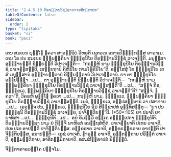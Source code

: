 ```yaml
---
title: "2.4.5.10 ຕິຣຈ຺ຉານວິຊ຺ຊາວາຈນສິກ຺ຂາປທ"
tableOfContents: false
sidebar:
  order: 2
type: "tipitaka"
basket: "vi"
book: "paci"
---
```



<DynamicBreadcrumb />

<Division number="1017" book="paci">

<Paragraph number="3079" book="paci">
ເຕນ ສມເຍນ ພຸທ຺ໂຘ ຠຄວາ ສາວຕ຺ຖິຍໍ ວິຫຣຕິ ເຊຕວເນ ອນາຖປິຓ຺ຑິກສ຺ສ ອາຣາເມ. ເຕນ ໂຂ ປນ ສມເຍນ ຉພ຺ພຄ຺ຄິຍາ ຠິກ຺ຂຸນິໂຍ ຕິຣຈ຺ຉານວິຊ຺ຊໍ ວາເຈນ຺ຕິ. ມນຸສ຺ສາ ອຸຊ຺ຌາຍນ຺ຕິ ຂິຍ຺ຍນ຺ຕິ ວິປາເຈນ຺ຕິ—  “ກຖຎ຺ຫິ ນາມ ຠິກ຺ຂຸນິໂຍ ຕິຣຈ຺ຉານວິຊ຺ຊໍ ວາເຈສ຺ສນ຺ຕິ, ເສຍ຺ຍຖາປິ ຄິຫິນິໂຍ ກາມໂຠຄິນິໂຍ”ຕິ.
</Paragraph>

<Paragraph number="3080" book="paci">
ອສ຺ໂສສຸໍ ໂຂ ຠິກ຺ຂຸນິໂຍ ເຕສໍ ມນຸສ຺ສານໍ ອຸຊ຺ຌາຍນ຺ຕານໍ ຂິຍ຺ຍນ຺ຕານໍ ວິປາເຈນ຺ຕານໍ. ຍາ ຕາ ຠິກ຺ຂຸນິໂຍ ອປ຺ປິຈ຺ຉາ …ເປ…  ຕາ ອຸຊ຺ຌາຍນ຺ຕິ ຂິຍ຺ຍນ຺ຕິ ວິປາເຈນ຺ຕິ—  “ກຖຎ຺ຫິ ນາມ ຉພ຺ພຄ຺ຄິຍາ ຠິກ຺ຂຸນິໂຍ ຕິຣຈ຺ຉານວິຊ຺ຊໍ ວາເຈສ຺ສນ຺ຕີ”ຕິ …ເປ…  “ສຈ຺ຈໍ ກິຣ, ຠິກ຺ຂເວ, ຉພ຺ພຄ຺ຄິຍາ ຠິກ຺ຂຸນິໂຍ ຕິຣຈ຺ຉານວິຊ຺ຊໍ ວາເຈນ຺ຕີ”ຕິ? “ສຈ຺ຈໍ, ຠຄວາ”ຕິ. ວິຄຣຫິ ພຸທ຺ໂຘ ຠຄວາ …ເປ…  ກຖຎ຺ຫິ ນາມ, ຠິກ຺ຂເວ, ຉພ຺ພຄ຺ຄິຍາ ຠິກ຺ຂຸນິໂຍ ຕິຣຈ຺ຉານວິຊ຺ຊໍ ວາເຈສ຺ສນ຺ຕິ. ເນຕໍ, ຠິກ຺ຂເວ, ອປ຺ປສນ຺ນານໍ ວາ ປສາທາຍ …ເປ…  ເອວຎ຺ຈ ປນ, ຠິກ຺ຂເວ, ຠິກ຺ຂຸນິໂຍ ອິມໍ ສິກ຺ຂາປທໍ ອຸທ຺ທິສນ຺ຕຸ—
</Paragraph>

</Division>
<Division number="1018" book="paci">

<Paragraph number="3081" book="paci">
<Emphasis>“ຍາ ປນ ຠິກ຺ຂຸນີ ຕິຣຈ຺ຉານວິຊ຺ຊໍ ວາເຈຍ຺ຍ, ປາຈິຕ຺ຕິຍນ຺”</Emphasis>ຕິ. (*50*:<Emphasis>105</Emphasis>)
</Paragraph>

</Division>
<Division number="1019" book="paci">

<Paragraph number="3082" book="paci">
<Emphasis>ຍາ ປນາ</Emphasis>ຕິ ຍາ ຍາທິສາ …ເປ…  <Emphasis>ຠິກ຺ຂຸນີ</Emphasis>ຕິ …ເປ…  ອຍໍ ອິມສ຺ມິໍ ອຕ຺ເຖ ອຘິປ຺ເປຕາ ຠິກ຺ຂຸນີຕິ.
</Paragraph>

<Paragraph number="3083" book="paci">
<Emphasis>ຕິຣຈ຺ຉານວິຊ຺ຊາ</Emphasis> ນາມ ຍໍ ກິຎ຺ຈິ ພາຫິຣກໍ ອນຕ຺ຖສໍຫິຕໍ.
</Paragraph>

<Paragraph number="3084" book="paci">
<Emphasis>ວາເຈຍ຺ຍາ</Emphasis>ຕິ ປເທນ ວາເຈຕິ, ປເທ ປເທ ອາປຕ຺ຕິ ປາຈິຕ຺ຕິຍສ຺ສ. ອກ຺ຂຣາຍ ວາເຈຕິ, ອກ຺ຂຣກ຺ຂຣາຍ ອາປຕ຺ຕິ ປາຈິຕ຺ຕິຍສ຺ສ.
</Paragraph>

</Division>
<Division number="1020" book="paci">

<Paragraph number="3085" book="paci">
ອນາປຕ຺ຕິ—  ເລຂໍ ວາເຈຕິ, ຘາຣຓໍ ວາເຈຕິ, ຄຸຕ຺ຕຕ຺ຖາຍ ປຣິຕ຺ຕໍ ວາເຈຕິ, ອຸມ຺ມຕ຺ຕິກາຍ, ອາທິກມ຺ມິກາຍາຕິ.

</Paragraph>
</Division>

<Paragraph number="3086" type="center" book="paci">
ທສມສິກ຺ຂາປທໍ ນິຏ຺ຐິຕໍ.

  
ຈິຕ຺ຕາຄາຣວຄ຺ໂຄ ປຎ຺ຈໂມ.
</Paragraph>
